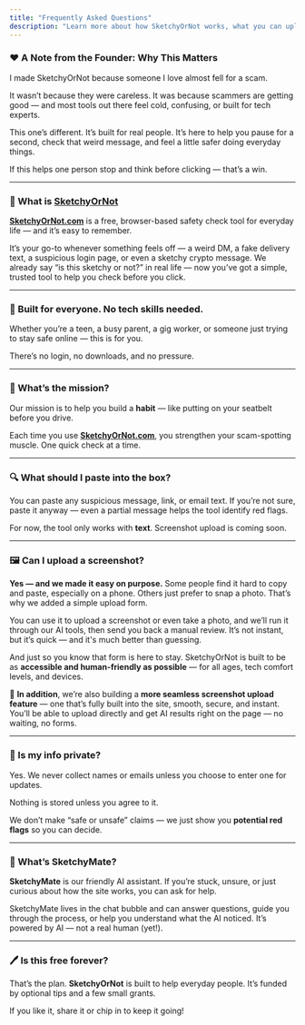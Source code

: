 ```yaml
---
title: "Frequently Asked Questions"
description: "Learn more about how SketchyOrNot works, what you can upload, and how we keep your experience private and judgment-free."
---
```


### ❤️ A Note from the Founder: Why This Matters

I made SketchyOrNot because someone I love almost fell for a scam.

It wasn’t because they were careless. It was because scammers are getting good — and most tools out there feel cold, confusing, or built for tech experts.

This one’s different. It’s built for real people. It’s here to help you pause for a second, check that weird message, and feel a little safer doing everyday things.

If this helps one person stop and think before clicking — that’s a win.

---

### 💬 What is [SketchyOrNot](http://SketchyOrNot.com)

[**SketchyOrNot.com**](http://SketchyOrNot.com) is a free, browser-based safety check tool for everyday life — and it’s easy to remember.

It’s your go-to whenever something feels off — a weird DM, a fake delivery text, a suspicious login page, or even a sketchy crypto message. We already say “is this sketchy or not?” in real life — now you’ve got a simple, trusted tool to help you check before you click.

---

### 🧠 Built for everyone. No tech skills needed.

Whether you’re a teen, a busy parent, a gig worker, or someone just trying to stay safe online — this is for you.

There’s no login, no downloads, and no pressure.

---

### 🎯 What’s the mission?

Our mission is to help you build a **habit** — like putting on your seatbelt before you drive.  

Each time you use [**SketchyOrNot.com**](http://SketchyOrNot.com), you strengthen your scam-spotting muscle. One quick check at a time.

---

### 🔍 What should I paste into the box?

You can paste any suspicious message, link, or email text. If you’re not sure, paste it anyway — even a partial message helps the tool identify red flags.

For now, the tool only works with **text**. Screenshot upload is coming soon.

---

### 🖼️ Can I upload a screenshot?

**Yes — and we made it easy on purpose.** Some people find it hard to copy and paste, especially on a phone. Others just prefer to snap a photo. That’s why we added a simple upload form.

You can use it to upload a screenshot or even take a photo,  and we’ll run it through our AI tools, then send you back a manual review. It’s not instant, but it’s quick — and it's much better than guessing.

And just so you know that form is here to stay. SketchyOrNot is built to be as **accessible and human-friendly as possible** — for all ages, tech comfort levels, and devices.

🚧 **In addition**, we’re also building a **more seamless screenshot upload feature** — one that’s fully built into the site, smooth, secure, and instant. You’ll be able to upload directly and get AI results right on the page — no waiting, no forms.

---

### 🔐 Is my info private?

Yes. We never collect names or emails unless you choose to enter one for updates.  

Nothing is stored unless you agree to it.

We don’t make “safe or unsafe” claims — we just show you **potential red flags** so you can decide.

---

### 🤖 What’s SketchyMate?

**SketchyMate** is our friendly AI assistant. If you’re stuck, unsure, or just curious about how the site works, you can ask for help.

SketchyMate lives in the chat bubble and can answer questions, guide you through the process, or help you understand what the AI noticed. It’s powered by AI — not a real human (yet\!).

---

### 🖊️ Is this free forever?

That’s the plan. **SketchyOrNot** is built to help everyday people. It’s funded by optional tips and a few small grants.

If you like it, share it or chip in to keep it going\!